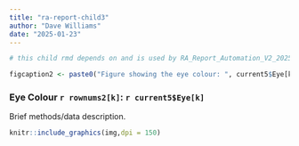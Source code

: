 ```yaml
---
title: "ra-report-child3"
author: "Dave Williams"
date: "2025-01-23"
---
```


```r

# this child rmd depends on and is used by RA_Report_Automation_V2_20250123.Rmd or later

figcaption2 <- paste0("Figure showing the eye colour: ", current5$Eye[k], " of the hair colour ", current3$Hair[j]," for the study participants")

```

### Eye Colour `r rownums2[k]`: `r current5$Eye[k]`

Brief methods/data description.
      

```r

knitr::include_graphics(img,dpi = 150)

```


